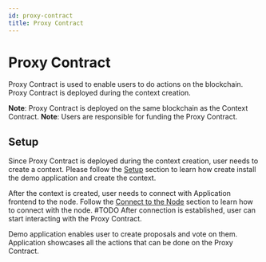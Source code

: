 ```yaml
---
id: proxy-contract
title: Proxy Contract
---
```


# Proxy Contract

Proxy Contract is used to enable users to do actions on the blockchain.
Proxy Contract is deployed during the context creation.

**Note**: Proxy Contract is deployed on the same blockchain as the Context Contract.
**Note**: Users are responsible for funding the Proxy Contract.

## Setup

Since Proxy Contract is deployed during the context creation, user needs to create a context.
Please follow the [Setup](/docs/03-core-concepts/02-contexts/01-contexts-general#setup) section to learn how create install the demo application and create the context.

After the context is created, user needs to connect with Application frontend to the node.
Follow the [Connect to the Node](/docs/03-core-concepts/02-contexts/02-connect-to-the-node) section to learn how to connect with the node. #TODO
After connection is established, user can start interacting with the Proxy Contract.

Demo application enables user to create proposals and vote on them.
Application showcases all the actions that can be done on the Proxy Contract.


